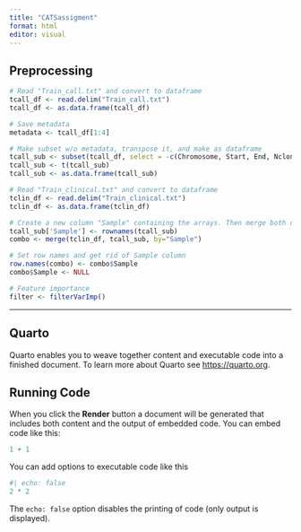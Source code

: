 ---
title: "CATSassigment"
format: html
editor: visual
---

## Preprocessing

```{r}
# Read "Train_call.txt" and convert to dataframe
tcall_df <- read.delim("Train_call.txt")
tcall_df <- as.data.frame(tcall_df)

# Save metadata
metadata <- tcall_df[1:4]

# Make subset w/o metadata, transpose it, and make as dataframe
tcall_sub <- subset(tcall_df, select = -c(Chromosome, Start, End, Nclone))
tcall_sub <- t(tcall_sub)
tcall_sub <- as.data.frame(tcall_sub)

# Read "Train_clinical.txt" and convert to dataframe
tclin_df <- read.delim("Train_clinical.txt")
tclin_df <- as.data.frame(tclin_df)
```

```{r}
# Create a new column "Sample" containing the arrays. Then merge both dataframes by Sample
tcall_sub['Sample'] <- rownames(tcall_sub)
combo <- merge(tclin_df, tcall_sub, by="Sample")

# Set row names and get rid of Sample column
row.names(combo) <- combo$Sample
combo$Sample <- NULL
```

```{r}
# Feature importance
filter <- filterVarImp()
```





-------------------------------------------------------------

## Quarto

Quarto enables you to weave together content and executable code into a finished document. To learn more about Quarto see <https://quarto.org>.

## Running Code

When you click the **Render** button a document will be generated that includes both content and the output of embedded code. You can embed code like this:

```{r}
1 + 1
```

You can add options to executable code like this

```{r}
#| echo: false
2 * 2
```

The `echo: false` option disables the printing of code (only output is displayed).
